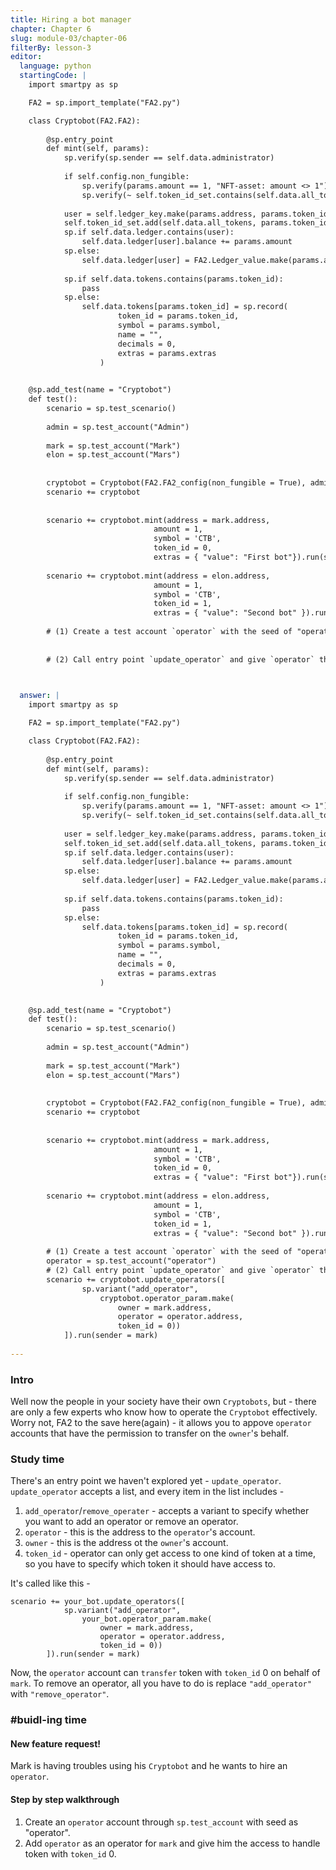 ```yaml
---
title: Hiring a bot manager
chapter: Chapter 6
slug: module-03/chapter-06
filterBy: lesson-3
editor:
  language: python
  startingCode: |
    import smartpy as sp

    FA2 = sp.import_template("FA2.py")

    class Cryptobot(FA2.FA2):
        
        @sp.entry_point
        def mint(self, params):
            sp.verify(sp.sender == self.data.administrator)
            
            if self.config.non_fungible:
                sp.verify(params.amount == 1, "NFT-asset: amount <> 1")
                sp.verify(~ self.token_id_set.contains(self.data.all_tokens, params.token_id), "NFT-asset: cannon mint the same token twice")
            
            user = self.ledger_key.make(params.address, params.token_id)
            self.token_id_set.add(self.data.all_tokens, params.token_id)
            sp.if self.data.ledger.contains(user):
                self.data.ledger[user].balance += params.amount
            sp.else:
                self.data.ledger[user] = FA2.Ledger_value.make(params.amount)
            
            sp.if self.data.tokens.contains(params.token_id):
                pass
            sp.else:
                self.data.tokens[params.token_id] = sp.record(
                        token_id = params.token_id,
                        symbol = params.symbol,
                        name = "", 
                        decimals = 0,
                        extras = params.extras
                    )
                

    @sp.add_test(name = "Cryptobot")
    def test():
        scenario = sp.test_scenario()
        
        admin = sp.test_account("Admin")
        
        mark = sp.test_account("Mark")
        elon = sp.test_account("Mars")
        
        
        cryptobot = Cryptobot(FA2.FA2_config(non_fungible = True), admin.address)
        scenario += cryptobot
        
        
        scenario += cryptobot.mint(address = mark.address, 
                                amount = 1,
                                symbol = 'CTB',
                                token_id = 0,
                                extras = { "value": "First bot"}).run(sender = admin)
        
        scenario += cryptobot.mint(address = elon.address,
                                amount = 1,
                                symbol = 'CTB',
                                token_id = 1,
                                extras = { "value": "Second bot" }).run(sender = admin)
                                
        # (1) Create a test account `operator` with the seed of "operator".              
        
        
        # (2) Call entry point `update_operator` and give `operator` the access to transfer token with token_id 0 for `mark`.
        


  answer: |  
    import smartpy as sp

    FA2 = sp.import_template("FA2.py")

    class Cryptobot(FA2.FA2):
        
        @sp.entry_point
        def mint(self, params):
            sp.verify(sp.sender == self.data.administrator)
            
            if self.config.non_fungible:
                sp.verify(params.amount == 1, "NFT-asset: amount <> 1")
                sp.verify(~ self.token_id_set.contains(self.data.all_tokens, params.token_id), "NFT-asset: cannon mint the same token twice")
            
            user = self.ledger_key.make(params.address, params.token_id)
            self.token_id_set.add(self.data.all_tokens, params.token_id)
            sp.if self.data.ledger.contains(user):
                self.data.ledger[user].balance += params.amount
            sp.else:
                self.data.ledger[user] = FA2.Ledger_value.make(params.amount)
            
            sp.if self.data.tokens.contains(params.token_id):
                pass
            sp.else:
                self.data.tokens[params.token_id] = sp.record(
                        token_id = params.token_id,
                        symbol = params.symbol,
                        name = "", 
                        decimals = 0,
                        extras = params.extras
                    )
                

    @sp.add_test(name = "Cryptobot")
    def test():
        scenario = sp.test_scenario()
        
        admin = sp.test_account("Admin")
        
        mark = sp.test_account("Mark")
        elon = sp.test_account("Mars")
        
        
        cryptobot = Cryptobot(FA2.FA2_config(non_fungible = True), admin.address)
        scenario += cryptobot
        
        
        scenario += cryptobot.mint(address = mark.address, 
                                amount = 1,
                                symbol = 'CTB',
                                token_id = 0,
                                extras = { "value": "First bot"}).run(sender = admin)
        
        scenario += cryptobot.mint(address = elon.address,
                                amount = 1,
                                symbol = 'CTB',
                                token_id = 1,
                                extras = { "value": "Second bot" }).run(sender = admin)
                                
        # (1) Create a test account `operator` with the seed of "operator".              
        operator = sp.test_account("operator")
        # (2) Call entry point `update_operator` and give `operator` the access to transfer token with token_id 0 for `mark`.
        scenario += cryptobot.update_operators([
                sp.variant("add_operator",
                    cryptobot.operator_param.make(
                        owner = mark.address,
                        operator = operator.address,
                        token_id = 0))
            ]).run(sender = mark)
        
---
```

### Intro
Well now the people in your society have their own `Cryptobots`, but - there are only a few experts who know how to operate the `Cryptobot` effectively.
Worry not, FA2 to the save here(again) - it allows you to appove `operator` accounts that have the permission to transfer on the `owner`'s behalf.


### Study time
There's an entry point we haven't explored yet - `update_operator`.
`update_operator` accepts a list, and every item in the list includes - 
1. `add_operator`/`remove_operater` - accepts a variant to specify whether you want to add an operator or remove an operator.
2. `operator` - this is the address to the `operator`'s account.
3. `owner` - this is the address ot the `owner`'s account.
4. `token_id` - operator can only get access to one kind of token at a time, so you have to specify which token it should have access to.

It's called like this - 
```python=
scenario += your_bot.update_operators([
            sp.variant("add_operator",
                your_bot.operator_param.make(
                    owner = mark.address,
                    operator = operator.address,
                    token_id = 0))
        ]).run(sender = mark)
```
Now, the `operator` account can `transfer` token with `token_id` 0 on behalf of `mark`.
To remove an operator, all you have to do is replace `"add_operator"` with `"remove_operator"`.


### #buidl-ing time
 
#### New feature request!
Mark is having troubles using his `Cryptobot` and he wants to hire an `operator`.

#### Step by step walkthrough
1. Create an `operator` account through `sp.test_account` with seed as "operator".
2. Add `operator` as an operator for `mark` and give him the access to handle token with `token_id` 0.